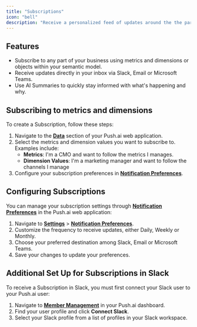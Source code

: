 ```yaml
---
title: "Subscriptions"
icon: "bell"
description: "Receive a personalized feed of updates around the the parts of the business you care about."
---
```


## Features

- Subscribe to any part of your business using metrics and dimensions or objects within your semantic model.
- Receive updates directly in your inbox via Slack, Email or Microsoft Teams.
- Use AI Summaries to quickly stay informed with what's happening and why.

## Subscribing to metrics and dimensions

To create a Subscription, follow these steps:

1. Navigate to the [**Data**](https://app.push.ai/data) section of your Push.ai web application.
2. Select the metrics and dimension values you want to subscribe to. Examples include:
   - **Metrics**: I'm a CMO and want to follow the metrics I manages.
   - **Dimension Values**: I'm a marketing manager and want to follow the channels I manage
3. Configure your subscription preferences in [**Notification Preferences**](https://app.push.ai/settings).

## Configuring Subscriptions

You can manage your subscription settings through [**Notification Preferences**](https://app.push.ai/settings) in the Push.ai web application:

1. Navigate to [**Settings**](https://app.push.ai/settings) > [**Notification Preferences**](https://app.push.ai/settings).
2. Customize the frequency to receive updates, either Daily, Weekly or Monthly.
3. Choose your preferred destination among Slack, Email or Microsoft Teams.
4. Save your changes to update your preferences.

## Additional Set Up for Subscriptions in Slack

To receive a Subscription in Slack, you must first connect your Slack user to your Push.ai user:

1. Navigate to [**Member Management**](https://app.push.ai/settings/) in your Push.ai dashboard.
2. Find your user profile and click **Connect Slack**.
3. Select your Slack profile from a list of profiles in your Slack workspace.

